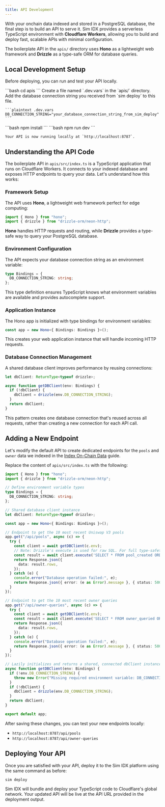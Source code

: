 ```yaml
---
title: API Development
---
```


With your onchain data indexed and stored in a PostgreSQL database, the final step is to build an API to serve it.
Sim IDX provides a serverless TypeScript environment with **Cloudflare Workers**, allowing you to build and deploy fast, scalable APIs with minimal configuration.

The boilerplate API in the `apis/` directory uses **Hono** as a lightweight web framework and **Drizzle** as a type-safe ORM for database queries.

## Local Development Setup

Before deploying, you can run and test your API locally.

<Steps>
  <Step title="Navigate to the API directory">
    ```bash
    cd apis
    ```
  </Step>

  <Step title="Set Up Environment Variable">
    Create a file named `.dev.vars` in the `apis/` directory. Add the database connection string you received from `sim deploy` to this file.

    ```plaintext .dev.vars
    DB_CONNECTION_STRING="your_database_connection_string_from_sim_deploy"
    ```
  </Step>

  <Step title="Install Dependencies">
    ```bash
    npm install
    ```
  </Step>

  <Step title="Start the Development Server">
    ```bash
    npm run dev
    ```

    Your API is now running locally at `http://localhost:8787`.
  </Step>
</Steps>

## Understanding the API Code

The boilerplate API in `apis/src/index.ts` is a TypeScript application that runs on Cloudflare Workers. It connects to your indexed database and exposes HTTP endpoints to query your data. Let's understand how this works:

### Framework Setup

The API uses **Hono**, a lightweight web framework perfect for edge computing:
```typescript
import { Hono } from "hono";
import { drizzle } from "drizzle-orm/neon-http";
```

**Hono** handles HTTP requests and routing, while **Drizzle** provides a type-safe way to query your PostgreSQL database.

### Environment Configuration

The API expects your database connection string as an environment variable:
```typescript
type Bindings = {
  DB_CONNECTION_STRING: string;
};
```

This type definition ensures TypeScript knows what environment variables are available and provides autocomplete support.

### Application Instance

The Hono app is initialized with type bindings for environment variables:
```typescript
const app = new Hono<{ Bindings: Bindings }>();
```

This creates your web application instance that will handle incoming HTTP requests.

### Database Connection Management

A shared database client improves performance by reusing connections:
```typescript
let dbClient: ReturnType<typeof drizzle>;

async function getDBClient(env: Bindings) {
  if (!dbClient) {
    dbClient = drizzle(env.DB_CONNECTION_STRING);
  }
  return dbClient;
}
```

This pattern creates one database connection that's reused across all requests, rather than creating a new connection for each API call.

## Adding a New Endpoint

Let's modify the default API to create dedicated endpoints for the `pools` and `owner` data we indexed in the [Index On-Chain Data](./index-on-chain-data) guide.

Replace the content of `apis/src/index.ts` with the following:

```typescript
import { Hono } from "hono";
import { drizzle } from "drizzle-orm/neon-http";

// Define environment variable types
type Bindings = {
  DB_CONNECTION_STRING: string;
};

// Shared database client instance
let dbClient: ReturnType<typeof drizzle>;

const app = new Hono<{ Bindings: Bindings }>();

// Endpoint to get the 10 most recent Uniswap V3 pools
app.get("/api/pools", async (c) => {
  try {
    const client = await getDBClient(c.env);
    // Note: Drizzle's execute is used for raw SQL. For full type-safety, define a Drizzle schema.
    const result = await client.execute('SELECT * FROM pool_created ORDER BY block_number DESC LIMIT 10');
    return Response.json({
      data: result.rows,
    });
  } catch (e) {
    console.error("Database operation failed:", e);
    return Response.json({ error: (e as Error).message }, { status: 500 });
  }
});

// Endpoint to get the 10 most recent owner queries
app.get("/api/owner-queries", async (c) => {
  try {
    const client = await getDBClient(c.env);
    const result = await client.execute('SELECT * FROM owner_queried ORDER BY block_number DESC LIMIT 10');
    return Response.json({
      data: result.rows,
    });
  } catch (e) {
    console.error("Database operation failed:", e);
    return Response.json({ error: (e as Error).message }, { status: 500 });
  }
});

// Lazily initializes and returns a shared, connected dbClient instance.
async function getDBClient(env: Bindings) {
  if (!env.DB_CONNECTION_STRING) {
    throw new Error("Missing required environment variable: DB_CONNECTION_STRING");
  }
  if (!dbClient) {
    dbClient = drizzle(env.DB_CONNECTION_STRING);
  }
  return dbClient;
}

export default app;
```

After saving these changes, you can test your new endpoints locally:
*   `http://localhost:8787/api/pools`
*   `http://localhost:8787/api/owner-queries`

## Deploying Your API

Once you are satisfied with your API, deploy it to the Sim IDX platform using the same command as before:

```bash
sim deploy
```

Sim IDX will bundle and deploy your TypeScript code to Cloudflare's global network. Your updated API will be live at the API URL provided in the deployment output.
